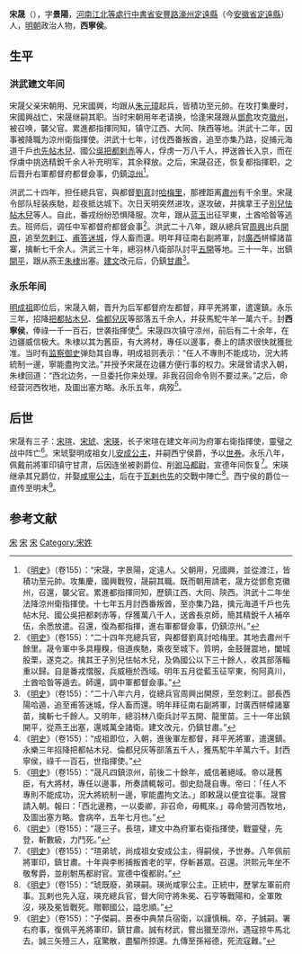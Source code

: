 {{明清人物信息框
| 姓名 = 宋晟
| 原名 = 
| 圖片名稱= 
| 圖片大小 = 
| 圖片說明 = 
| 最高職務 = 後軍都督府左都督兼甘肅總兵官
| 屆數 = 
| 國家 = 大明
| 前任 = 
| 繼任 = 
| 爵位 = 西寧侯
| 籍貫 = [[河南江北等處行中書省|河南江北等處行中書省]][[安豐路|安豐路]][[濠州|濠州]][[定遠縣|定遠縣]]
| 族裔 = 汉族
| 旗籍 = 
| 字號 = 景陽
| 諡號 = 
| 出生日期 = 不详
| 出生地點 = [[安豐路|安豐路]][[濠州|濠州]][[定遠縣|定遠縣]]
| 逝世日期 = 明[[永乐_(明朝)|永樂]]五年（1407年）
| 逝世地點 = [[甘肅|甘肅]][[涼州|涼州]]
| 墓葬 = 
| 配偶 = 
| 親屬 = 宋朝用（父）<br />宋國興、宋國用（兄）<br />丁氏（妻）<br />葉氏、許氏（妾）<br />[[宋瑄|宋瑄]]、[[宋琥|宋琥]]、[[宋瑛|宋瑛]]（子）<br />[[安成公主|安成公主]]、[[咸寧公主|咸寧公主]]（媳）<br />[[宋端|宋端]]（從子）<br />[[宋杰_(西宁侯)|宋傑]]、宋偉、宋俊、宋儼、宋佐（孫）<br />宋誠、宋讓（曾孫）<br />宋愷（玄孫）<br />宋良臣、宋天馴、宋公度（後代）<br />宋世恩、宋裕德（後代）
| 出身 = 
| 經歷 = 
| 著作 = 
}}
'''宋晟'''（{{bd|？||1407年|catIdx=}}），字'''景陽'''，[[河南江北等處行中書省|河南江北等處行中書省]][[安豐路|安豐路]][[濠州|濠州]][[定遠縣|定遠縣]]（今[[安徽省|安徽省]][[定遠縣|定遠縣]]）人，[[明朝|明朝]]政治人物，'''西寧侯'''。

== 生平 ==
=== 洪武建文年间 ===
宋晟父亲宋朝用、兄宋國興，均跟从[[朱元璋|朱元璋]]起兵，皆積功至元帥。在攻打集慶时，宋國興战亡，宋晟继嗣其职。当时宋朝用年老请换，恰逢宋晟跟从[[鄧愈|鄧愈]]攻克[[徽州|徽州]]，被召唤，襲父官。累進都指揮同知，镇守江西、大同、陕西等地。洪武十二年，因事被降職为涼州衛指揮使。洪武十七年，讨伐西番叛酋，追至亦集乃路，捉捕元海道千戶[[也先帖木兒|也先帖木兒]]、國公[[吳把都剌赤|吳把都剌赤]]等人，俘虏一万八千人，押送酋长入京，而在俘虜中挑选精銳千余人补充明军，其余释放。之后，宋晟召还，恢复都指揮职，之后晋升右軍都督府都督僉事，仍鎮[[涼州|涼州]]<ref>《[[明史|明史]]》（卷155）：“宋晟，字景陽，定遠人。父朝用，兄國興，並從渡江，皆積功至元帥。攻集慶，國興戰歿，晟嗣其職。既而朝用請老，晟方從鄧愈克徽州，召還，襲父官。累進都指揮同知，歷鎮江西、大同、陝西。洪武十二年坐法降涼州衛指揮使。十七年五月討西番叛酋，至亦集乃路，擒元海道千戶也先帖木兒、國公吳把都剌赤等，俘獲萬八千人，送酋長京師，簡其精銳千人補卒伍，余悉放遣。召還，復為都指揮，進右軍都督僉事，仍鎮涼州。”</ref>。

洪武二十四年，担任總兵官，與都督[[劉真|劉真]]討[[哈梅里|哈梅里]]，那裡距离[[肅州|肅州]]有千余里。宋晟令部队轻装疾馳，趁夜抵达城下。次日天明突然进攻，遂攻破，并擒拿王子[[別兒怯帖木兒|別兒怯帖木兒]]等人。自此，番戎纷纷恐惧降服。次年，跟从[[蓝玉|蓝玉]]出征罕東，土酋哈昝等逃去。班师后，调任中军都督府都督僉事<ref>《[[明史|明史]]》（卷155）：“二十四年充總兵官，與都督劉真討哈梅里。其地去肅州千餘里。晟令軍中多具糧糗，倍道疾馳，乘夜至城下。質明，金鼓聲震地，闔城股栗，遂克之。擒其王子別兒怯帖木兒，及偽國公以下三十餘人，收其部落輜重以歸。自是番戎慴服，兵威極於西域。明年五月從藍玉征罕東，徇阿真川，土酋哈昝等遁去。師還，調中軍都督僉事。”</ref>。洪武二十八年，跟从總兵官[[周興|周興]]出兵[[開原|開原]]，追至[[忽剌江|忽剌江]]、[[甫答迷城|甫答迷城]]，俘人畜而還。明年拜征南右副將軍，討[[廣西|廣西]]帡幪諸苗寨，擒斬七千余人。洪武三十年，總羽林八衛部队討平[[五開|五開]]等地。三十一年，出鎮[[元上都|開平]]，跟从燕王[[朱棣|朱棣]]出塞。[[建文|建文]]改元后，仍鎮[[甘肅|甘肅]]<ref>《[[明史|明史]]》（卷155）：“二十八年六月，從總兵官周興出開原，至忽剌江。部長西陽哈遁，追至甫答迷城，俘人畜而還。明年拜征南右副將軍，討廣西帡幪諸寨苗，擒斬七千餘人。又明年，總羽林八衛兵討平五開、龍里苗。三十一年出鎮開平，從燕王出塞，還城萬全諸衛。建文改元，仍鎮甘肅。”</ref>。

=== 永乐年间 ===
[[明成祖|明成祖]]即位后，宋晟入朝，晋升为后军都督府左都督，拜平羌將軍，遣還鎮。永乐三年，招降[[把都帖木兒|把都帖木兒]]、[[倫都兒灰|倫都兒灰]]等部落五千余人，并获馬駝牛羊一萬六千。封'''西寧侯'''，俸祿一千一百石，世袭指揮使<ref>《[[明史|明史]]》（卷155）：“成祖即位，入朝，進後軍左都督，拜平羌將軍，遣還鎮。永樂三年招降把都帖木兒、倫都兒灰等部落五千人，獲馬駝牛羊萬六千。封西寧侯，祿千一百石，世指揮使。”</ref>。宋晟四次镇守凉州，前后有二十余年，在边疆威信极大。朱棣以其为舊臣，有大將材，專任以邊事，奏上的請求很快就獲批准。当时有[[监察御史|监察御史]]弹劾其自專，明成祖则表示：“任人不專則不能成功，況大將統制一邊，寧能盡拘文法。”并授予宋晟在边疆方便行事的权力。宋晟曾请求入朝，朱棣回道：“西北边务，一旦委托你来处理。非我召回命令则不要过来。”之后，命经营河西牧地，及圖出塞方略。永乐五年，病歿<ref>《[[明史|明史]]》（卷155）：“晟凡四鎮涼州，前後二十餘年，威信著絕域。帝以晟舊臣，有大將材，專任以邊事，所奏請輒報可。御史劾晟自專。帝曰：「任人不專則不能成功，況大將統制一邊，寧能盡拘文法。」即敕晟以便宜從事。晟嘗請入朝。報曰：「西北邊務，一以委卿，非召命，毋輒來。」尋命營河西牧地，及圖出塞方略。會病卒，五年七月也。”</ref>。

== 后世 ==
宋晟有三子：[[宋瑄|宋瑄]]、[[宋琥|宋琥]]、[[宋瑛|宋瑛]]，长子宋瑄在建文年间为府軍右衛指揮使，靈璧之战中阵亡<ref>《[[明史|明史]]》（卷155）：“晟三子。長瑄，建文中為府軍右衛指揮使，戰靈璧，先登，斬數級，力鬥死。”</ref>。宋琥娶明成祖女儿[[安成公主|安成公主]]，并嗣西宁侯爵，予以[[世券|世券]]。永乐八年，佩戴前將軍印镇守甘肃，后因连坐被剥爵位、削[[驸马都尉|驸马都尉]]，宣德年间恢复<ref>《[[明史|明史]]》（卷155）：“瑄弟琥，尚成祖女安成公主，得嗣侯，予世券。八年佩前將軍印，鎮甘肅。十年與李彬捕叛酋老的罕，俘斬甚眾。召還。洪熙元年坐不敬奪爵，並削駙馬都尉官。宣德中復都尉。”</ref>。宋瑛继承其兄爵位，并娶[[咸寧公主|咸寧公主]]，后在于[[瓦剌|瓦剌]][[也先|也先]]的交戰中陣亡<ref>《[[明史|明史]]》（卷155）：“琥既廢，弟瑛嗣。瑛尚咸寧公主。正統中，歷掌左軍前府事。瓦剌也先入寇，瑛充總兵官，督大同守將朱冕、石亨等戰陽和，全軍敗沒，瑛及冕皆戰死。贈鄆國公，謚忠順。”</ref>。西宁侯的爵位一直传至明末<ref>《[[明史|明史]]》（卷155）：“子傑嗣。景泰中典禁兵宿衛，以謹慎稱。卒，子誠嗣。署右府事，復佩平羌將軍印，鎮甘肅。誠有材武，嘗出獵至涼州，遇寇掠牛馬北去。誠三矢殪三人，寇驚散，盡驅所掠還。九傳至孫裕德，死流寇難。”</ref>。

==参考文献==
{{wikisource|明史/卷155}}
{{Reflist}}

[[Category:明朝总兵官|宋]]
[[Category:明朝都督|宋]]
[[Category:明朝西寧侯|宋]]
[[Category:宋姓|Category:宋姓]]